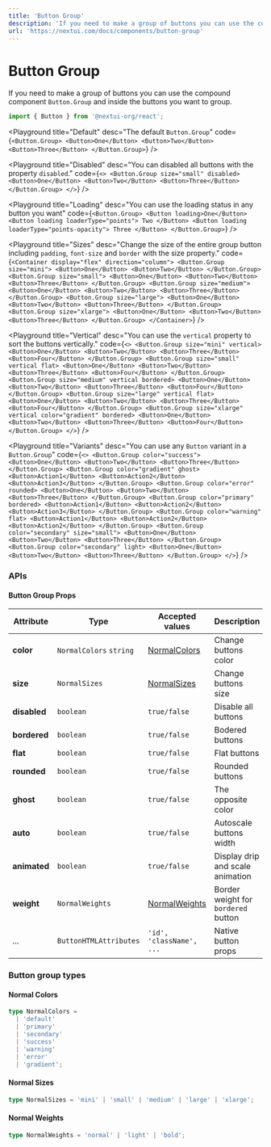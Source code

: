 ```yaml
---
title: 'Button Group'
description: 'If you need to make a group of buttons you can use the compound component `Button.Group` and inside the buttons you want to group.'
url: 'https://nextui.com/docs/components/button-group'
---
```


# Button Group

If you need to make a group of buttons you can use the compound component `Button.Group` and
inside the buttons you want to group.

```jsx
import { Button } from '@nextui-org/react';
```

<CarbonAd />

<Playground
  title="Default"
  desc="The default `Button.Group`"
  code={`
<Button.Group>
  <Button>One</Button>
  <Button>Two</Button>
  <Button>Three</Button>
</Button.Group>
`}
/>

<Playground
  title="Disabled"
  desc="You can disabled all buttons with the property `disabled`."
  code={`
<>
     <Button.Group size="small" disabled>
      <Button>One</Button>
      <Button>Two</Button>
      <Button>Three</Button>
    </Button.Group>
</>
`}
/>

<Playground
  title="Loading"
  desc="You can use the loading status in any button you want"
  code={`
<Button.Group>
  <Button loading>One</Button>
  <Button loading loaderType="points">
    Two
  </Button>
  <Button loading loaderType="points-opacity">
    Three
  </Button>
</Button.Group>
`}
/>

<Playground
  title="Sizes"
  desc="Change the size of the entire group button including `padding`, `font-size` and `border` with the size property."
  code={`
<Container display="flex" direction="column">
    <Button.Group size="mini">
      <Button>One</Button>
      <Button>Two</Button>
    </Button.Group>
    <Button.Group size="small">
      <Button>One</Button>
      <Button>Two</Button>
      <Button>Three</Button>
    </Button.Group>
    <Button.Group size="medium">
      <Button>One</Button>
      <Button>Two</Button>
      <Button>Three</Button>
    </Button.Group>
    <Button.Group size="large">
      <Button>One</Button>
      <Button>Two</Button>
      <Button>Three</Button>
    </Button.Group>
    <Button.Group size="xlarge">
      <Button>One</Button>
      <Button>Two</Button>
      <Button>Three</Button>
    </Button.Group>
  </Container>
`}
/>

<Playground
  title="Vertical"
  desc="You can use the `vertical` property to sort the buttons vertically."
  code={`
<>
    <Button.Group size="mini" vertical>
      <Button>One</Button>
      <Button>Two</Button>
      <Button>Three</Button>
      <Button>Four</Button>
    </Button.Group>
     <Button.Group size="small" vertical flat>
      <Button>One</Button>
      <Button>Two</Button>
      <Button>Three</Button>
      <Button>Four</Button>
    </Button.Group>
    <Button.Group size="medium" vertical bordered>
      <Button>One</Button>
      <Button>Two</Button>
      <Button>Three</Button>
      <Button>Four</Button>
    </Button.Group>
    <Button.Group size="large" vertical flat>
      <Button>One</Button>
      <Button>Two</Button>
      <Button>Three</Button>
      <Button>Four</Button>
    </Button.Group>
    <Button.Group size="xlarge" vertical color="gradient" bordered>
      <Button>One</Button>
      <Button>Two</Button>
      <Button>Three</Button>
      <Button>Four</Button>
    </Button.Group>
</>
`}
/>

<Playground
  title="Variants"
  desc="You can use any `Button` variant in a `Button.Group`"
  code={`
<>
    <Button.Group color="success">
      <Button>One</Button>
      <Button>Two</Button>
      <Button>Three</Button>
    </Button.Group>
    <Button.Group color="gradient" ghost>
      <Button>Action1</Button>
      <Button>Action2</Button>
      <Button>Action3</Button>
    </Button.Group>
    <Button.Group color="error" rounded>
      <Button>One</Button>
      <Button>Two</Button>
      <Button>Three</Button>
    </Button.Group>
    <Button.Group color="primary" bordered>
      <Button>Action1</Button>
      <Button>Action2</Button>
      <Button>Action3</Button>
    </Button.Group>
    <Button.Group color="warning" flat>
      <Button>Action1</Button>
      <Button>Action2</Button>
      <Button>Action2</Button>
    </Button.Group>
    <Button.Group color="secondary" size="small">
      <Button>One</Button>
      <Button>Two</Button>
      <Button>Three</Button>
    </Button.Group>
    <Button.Group color="secondary" light>
      <Button>One</Button>
      <Button>Two</Button>
      <Button>Three</Button>
    </Button.Group>
  </>
`}
/>

<Spacer y={3} />

### APIs

<Spacer y={2} />

#### Button Group Props

| Attribute    | Type                    | Accepted values                  | Description                         | Default   |
| ------------ | ----------------------- | -------------------------------- | ----------------------------------- | --------- |
| **color**    | `NormalColors` `string` | [NormalColors](#normal-colors)   | Change buttons color                | `default` |
| **size**     | `NormalSizes`           | [NormalSizes](#normal-sizes)     | Change buttons size                 | `medium`  |
| **disabled** | `boolean`               | `true/false`                     | Disable all buttons                 | `false`   |
| **bordered** | `boolean`               | `true/false`                     | Bodered buttons                     | `false`   |
| **flat**     | `boolean`               | `true/false`                     | Flat buttons                        | `false`   |
| **rounded**  | `boolean`               | `true/false`                     | Rounded buttons                     | `false`   |
| **ghost**    | `boolean`               | `true/false`                     | The opposite color                  | `false`   |
| **auto**     | `boolean`               | `true/false`                     | Autoscale buttons width             | `false`   |
| **animated** | `boolean`               | `true/false`                     | Display drip and scale animation    | `true`    |
| **weight**   | `NormalWeights`         | [NormalWeights](#normal-weights) | Border weight for `bordered` button | `normal`  |
| ...          | `ButtonHTMLAttributes`  | `'id', 'className', ...`         | Native button props                 | -         |

<Spacer y={2} />

### Button group types

<Spacer y={1} />

#### Normal Colors

```ts
type NormalColors =
  | 'default'
  | 'primary'
  | 'secondary'
  | 'success'
  | 'warning'
  | 'error'
  | 'gradient';
```

#### Normal Sizes

```ts
type NormalSizes = 'mini' | 'small' | 'medium' | 'large' | 'xlarge';
```

#### Normal Weights

```ts
type NormalWeights = 'normal' | 'light' | 'bold';
```
